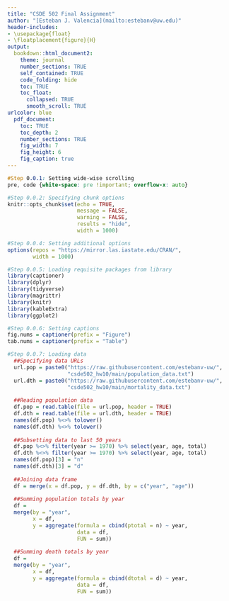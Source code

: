 ```yaml
---
title: "CSDE 502 Final Assignment"
author: "[Esteban J. Valencia](mailto:estebanv@uw.edu)"
header-includes:
- \usepackage{float} 
- \floatplacement{figure}{H}
output:
  bookdown::html_document2:
    theme: journal
    number_sections: TRUE
    self_contained: TRUE
    code_folding: hide
    toc: TRUE
    toc_float:
      collapsed: TRUE
      smooth_scroll: TRUE
urlcolor: blue
  pdf_document:
    toc: TRUE
    toc_depth: 2
    number_sections: TRUE
    fig_width: 7
    fig_height: 6
    fig_caption: true
---
```

```css
#Step 0.0.1: Setting wide-wise scrolling
pre, code {white-space: pre !important; overflow-x: auto}
```
```r
#Step 0.0.2: Specifying chunk options
knitr::opts_chunk$set(echo = TRUE, 
                      message = FALSE, 
                      warning = FALSE, 
                      results = "hide",
                      width = 1000)

#Step 0.0.4: Setting additional options
options(repos = "https://mirror.las.iastate.edu/CRAN/",
        width = 1000)

#Step 0.0.5: Loading requisite packages from library
library(captioner)
library(dplyr)
library(tidyverse)
library(magrittr)
library(knitr)
library(kableExtra)
library(ggplot2)

#Step 0.0.6: Setting captions
fig.nums = captioner(prefix = "Figure")
tab.nums = captioner(prefix = "Table")

#Step 0.0.7: Loading data
  ##Specifying data URLs
  url.pop = paste0("https://raw.githubusercontent.com/estebanv-uw/",
                   "csde502_hw10/main/population_data.txt")
  url.dth = paste0("https://raw.githubusercontent.com/estebanv-uw/",
                   "csde502_hw10/main/mortality_data.txt")
  
  ##Reading population data
  df.pop = read.table(file = url.pop, header = TRUE)
  df.dth = read.table(file = url.dth, header = TRUE)
  names(df.pop) %<>% tolower()
  names(df.dth) %<>% tolower()
  
  ##Subsetting data to last 50 years
  df.pop %<>% filter(year >= 1970) %>% select(year, age, total)
  df.dth %<>% filter(year >= 1970) %>% select(year, age, total)
  names(df.pop)[3] = "n"
  names(df.dth)[3] = "d"
  
  ##Joining data frame
  df = merge(x = df.pop, y = df.dth, by = c("year", "age"))
  
  ##Summing population totals by year
  df = 
  merge(by = "year",
        x = df,
        y = aggregate(formula = cbind(ptotal = n) ~ year, 
                      data = df, 
                      FUN = sum))
  
  ##Summing death totals by year
  df = 
  merge(by = "year",
        x = df,
        y = aggregate(formula = cbind(dtotal = d) ~ year, 
                      data = df, 
                      FUN = sum))
  
```

